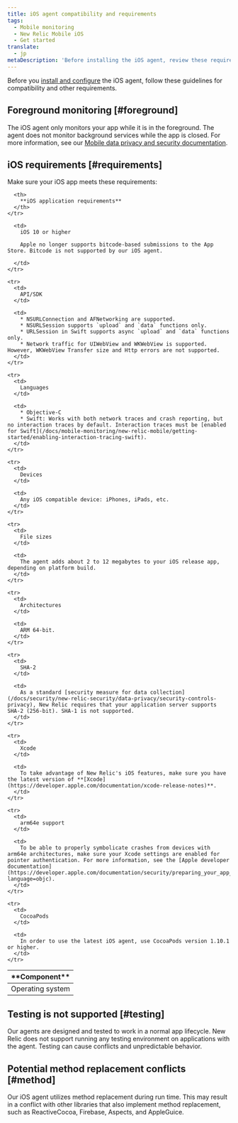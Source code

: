 ```yaml
---
title: iOS agent compatibility and requirements
tags:
  - Mobile monitoring
  - New Relic Mobile iOS
  - Get started
translate:
  - jp
metaDescription: 'Before installing the iOS agent, review these requirements.'
---
```


Before you [install and configure](/docs/mobile-monitoring/new-relic-mobile-ios/get-started/ios-installation-configuration) the iOS agent, follow these guidelines for compatibility and other requirements.

## Foreground monitoring [#foreground]

The iOS agent only monitors your app while it is in the foreground. The agent does not monitor background services while the app is closed. For more information, see our [Mobile data privacy and security documentation](/docs/mobile-monitoring/new-relic-mobile/get-started/security-mobile-apps).

## iOS requirements [#requirements]

Make sure your iOS app meets these requirements:

<table>
  <thead>
    <tr>
      <th width={200}>
        **Component**
      </th>

      <th>
        **iOS application requirements**
      </th>
    </tr>
  </thead>

  <tbody>
    <tr>
      <td>
        Operating system
      </td>

      <td>
        iOS 10 or higher

        Apple no longer supports bitcode-based submissions to the App Store. Bitcode is not supported by our iOS agent.

      </td>
    </tr>

    <tr>
      <td>
        API/SDK
      </td>

      <td>
        * NSURLConnection and AFNetworking are supported.
        * NSURLSession supports `upload` and `data` functions only.
        * URLSession in Swift supports async `upload` and `data` functions only.
        * Network traffic for UIWebView and WKWebView is supported. However, WKWebView Transfer size and Http errors are not supported.
      </td>
    </tr>

    <tr>
      <td>
        Languages
      </td>

      <td>
        * Objective-C
        * Swift: Works with both network traces and crash reporting, but no interaction traces by default. Interaction traces must be [enabled for Swift](/docs/mobile-monitoring/new-relic-mobile/getting-started/enabling-interaction-tracing-swift).
      </td>
    </tr>

    <tr>
      <td>
        Devices
      </td>

      <td>
        Any iOS compatible device: iPhones, iPads, etc.
      </td>
    </tr>

    <tr>
      <td>
        File sizes
      </td>

      <td>
        The agent adds about 2 to 12 megabytes to your iOS release app, depending on platform build.
      </td>
    </tr>

    <tr>
      <td>
        Architectures
      </td>

      <td>
        ARM 64-bit.
      </td>
    </tr>

    <tr>
      <td>
        SHA-2
      </td>

      <td>
        As a standard [security measure for data collection](/docs/security/new-relic-security/data-privacy/security-controls-privacy), New Relic requires that your application server supports SHA-2 (256-bit). SHA-1 is not supported.
      </td>
    </tr>

    <tr>
      <td>
        Xcode
      </td>

      <td>
        To take advantage of New Relic's iOS features, make sure you have the latest version of **[Xcode](https://developer.apple.com/documentation/xcode-release-notes)**.
      </td>
    </tr>

    <tr>
      <td>
        arm64e support
      </td>

      <td>
        To be able to properly symbolicate crashes from devices with arm64e architectures, make sure your Xcode settings are enabled for pointer authentication. For more information, see the [Apple developer documentation](https://developer.apple.com/documentation/security/preparing_your_app_to_work_with_pointer_authentication?language=objc).
      </td>
    </tr>

    <tr>
      <td>
        CocoaPods
      </td>

      <td>
        In order to use the latest iOS agent, use CocoaPods version 1.10.1 or higher.
      </td>
    </tr>
  </tbody>
</table>

## Testing is not supported [#testing]

Our agents are designed and tested to work in a normal app lifecycle. New Relic does not support running any testing environment on applications with the agent. Testing can cause conflicts and unpredictable behavior.

## Potential method replacement conflicts [#method]

Our iOS agent utilizes method replacement during run time. This may result in a conflict with other libraries that also implement method replacement, such as ReactiveCocoa, Firebase, Aspects, and AppleGuice.
